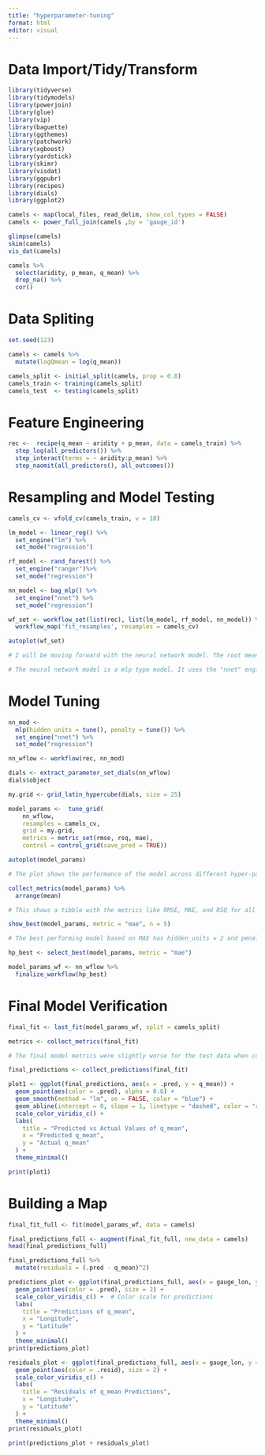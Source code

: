 ```yaml
---
title: "hyperparameter-tuning"
format: html
editor: visual
---
```


# Data Import/Tidy/Transform
```r
library(tidyverse)
library(tidymodels)
library(powerjoin)
library(glue)
library(vip)
library(baguette)
library(ggthemes)
library(patchwork)
library(xgboost)
library(yardstick)
library(skimr)
library(visdat)
library(ggpubr)
library(recipes)
library(dials)
library(ggplot2)

camels <- map(local_files, read_delim, show_col_types = FALSE) 
camels <- power_full_join(camels ,by = 'gauge_id')

glimpse(camels)
skim(camels)
vis_dat(camels)

camels %>%
  select(aridity, p_mean, q_mean) %>% 
  drop_na() %>%
  cor()
```

# Data Spliting
```r
set.seed(123)

camels <- camels %>%
  mutate(logQmean = log(q_mean))

camels_split <- initial_split(camels, prop = 0.8)
camels_train <- training(camels_split)
camels_test  <- testing(camels_split)
```

# Feature Engineering
```r
rec <-  recipe(q_mean ~ aridity + p_mean, data = camels_train) %>%
  step_log(all_predictors()) %>%
  step_interact(terms = ~ aridity:p_mean) %>%
  step_naomit(all_predictors(), all_outcomes())
```

# Resampling and Model Testing
```r
camels_cv <- vfold_cv(camels_train, v = 10)

lm_model <- linear_reg() %>%
  set_engine("lm") %>%
  set_mode("regression")

rf_model <- rand_forest() %>%
  set_engine("ranger")%>%
  set_mode("regression")

nn_model <- bag_mlp() %>%
  set_engine("nnet") %>%
  set_mode("regression")

wf_set <- workflow_set(list(rec), list(lm_model, rf_model, nn_model)) %>%
  workflow_map('fit_resamples', resamples = camels_cv)

autoplot(wf_set)

# I will be moving forward with the neural network model. The root mean squared error (RMSE) is lower than the other models, and the R squared value (RSQ) is closer to 1.

# The neural network model is a mlp type model. It uses the "nnet" engine and is set to "regression" mode. This model performs well because it can capture complex, nonlinear relationships in the data. Neural network models also automatically learn interactions between predictors, making them well-suited for data sets with many similar variables.
```

# Model Tuning
```r
nn_mod <-
  mlp(hidden_units = tune(), penalty = tune()) %>%
  set_engine("nnet") %>%
  set_mode("regression")

nn_wflow <- workflow(rec, nn_mod)

dials <- extract_parameter_set_dials(nn_wflow)
dials$object

my.grid <- grid_latin_hypercube(dials, size = 25)

model_params <-  tune_grid(
    nn_wflow,
    resamples = camels_cv,
    grid = my.grid,
    metrics = metric_set(rmse, rsq, mae),
    control = control_grid(save_pred = TRUE))

autoplot(model_params)

# The plot shows the performance of the model across different hyper-parameter combinations. The x-axis represents the hyper-parameters hidden_units and amount of regularization. The y-axis shows the performance metrics (RMSE, MAE, and RSQ), where lower values indicate better performance. The plot shows how the choice of hyper-parameters affects accuracy, allowing us identify the best performing configurations.

collect_metrics(model_params) %>%
  arrange(mean)

# This shows a tibble with the metrics like RMSE, MAE, and RSQ for all combinations of hidden_units and penalty.

show_best(model_params, metric = "mae", n = 5)

# The best performing model based on MAE has hidden_units = 2 and penalty = 1.27e-08. This combination produced the lowest MAE (0.323).

hp_best <- select_best(model_params, metric = "mae")

model_params_wf <- nn_wflow %>%
  finalize_workflow(hp_best)
```

# Final Model Verification
```r
final_fit <- last_fit(model_params_wf, split = camels_split)

metrics <- collect_metrics(final_fit)

# The final model metrics were slightly worse for the test data when compared to the training data. The test data had a lower RSQ and a higher RMSE. This means the model most likely experienced over fitting. The model seems to perform okay, but some adjustments might help it perform better on new data.

final_predictions <- collect_predictions(final_fit)

plot1 <- ggplot(final_predictions, aes(x = .pred, y = q_mean)) +
  geom_point(aes(color = .pred), alpha = 0.6) + 
  geom_smooth(method = "lm", se = FALSE, color = "blue") +  
  geom_abline(intercept = 0, slope = 1, linetype = "dashed", color = "red") +  
  scale_color_viridis_c() +  
  labs(
    title = "Predicted vs Actual Values of q_mean",
    x = "Predicted q_mean",
    y = "Actual q_mean"
  ) +
  theme_minimal()

print(plot1)
```

# Building a Map
```r
final_fit_full <- fit(model_params_wf, data = camels)

final_predictions_full <- augment(final_fit_full, new_data = camels)
head(final_predictions_full)

final_predictions_full %>%
  mutate(residuals = (.pred - q_mean)^2)

predictions_plot <- ggplot(final_predictions_full, aes(x = gauge_lon, y = gauge_lat)) +
  geom_point(aes(color = .pred), size = 2) +
  scale_color_viridis_c() +  # Color scale for predictions
  labs(
    title = "Predictions of q_mean",
    x = "Longitude",
    y = "Latitude"
  ) +
  theme_minimal()
print(predictions_plot)

residuals_plot <- ggplot(final_predictions_full, aes(x = gauge_lon, y = gauge_lat)) +
  geom_point(aes(color = .resid), size = 2) +
  scale_color_viridis_c() + 
  labs(
    title = "Residuals of q_mean Predictions",
    x = "Longitude",
    y = "Latitude"
  ) +
  theme_minimal()
print(residuals_plot)

print(predictions_plot + residuals_plot)
```

























